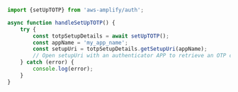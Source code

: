 ```typescript

import {setUpTOTP} from 'aws-amplify/auth';

async function handleSetUpTOTP() {
	try {
		const totpSetupDetails = await setUpTOTP();
		const appName = 'my_app_name';
		const setupUri = totpSetupDetails.getSetupUri(appName);
		// Open setupUri with an authenticator APP to retrieve an OTP code
	} catch (error) {
		console.log(error);
	}
}
```